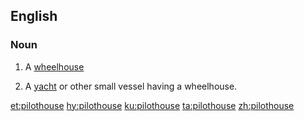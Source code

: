 ==English==

===Noun===
{{en-noun}}

# {{label|en|nautical}} A [[wheelhouse]]
# A [[yacht]] or other small vessel having a wheelhouse.

[[et:pilothouse]]
[[hy:pilothouse]]
[[ku:pilothouse]]
[[ta:pilothouse]]
[[zh:pilothouse]]